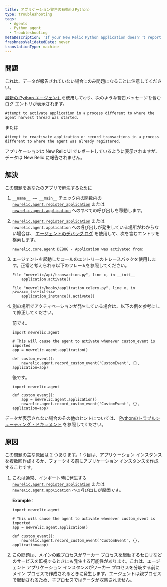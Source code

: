 ```yaml
---
title: アプリケーション警告の有効化(Python)
type: troubleshooting
tags:
  - Agents
  - Python agent
  - Troubleshooting
metaDescription: 'If your New Relic Python application doesn''t report data and you see an activation warning message, try these troubleshooting steps.'
freshnessValidatedDate: never
translationType: machine
---
```


## 問題

<Callout variant="important">
  これは、データが報告されていない場合にのみ問題になることに注意してください。
</Callout>

[最新の Python エージェント](/docs/release-notes/agent-release-notes/python-release-notes)を使用しており、次のような警告メッセージを含むログ エントリが表示されます。

```
Attempt to activate application in a process different to where the agent harvest thread was started.
```

または

```
Attempt to reactivate application or record transactions in a process different to where the agent was already registered.
```

アプリケーションは New Relic UI でレポートしているように表示されますが、データは New Relic に報告されません。

## 解決

この問題をあなたのアプリで解決するために

1. `__name__ == __main__` チェック内の関数内の [`newrelic.agent.register_application`](/docs/agents/python-agent/python-agent-api/register_application) または [`newrelic.agent.application`](/docs/agents/python-agent/python-agent-api/application) へのすべての呼び出しを移動します。

2. [`newrelic.agent.register_application`](/docs/agents/python-agent/python-agent-api/register_application) または `newrelic.agent.application` への呼び出しが発生している場所がわからない場合は、 [エージェントのデバッグ ログ](/docs/agents/python-agent/troubleshooting/python-agent-logging) を使用して、次を含むエントリを検索します。

   ```
   newrelic.core.agent DEBUG - Application was activated from:
   ```

3. エージェントを起動したコールのエントリーのトレースバックを使用します。正常と考えられる以下のフレームを参照してください。

   ```
   File "newrelic/api/transaction.py", line x, in __init__
       application.activate()
   ```

   ```
   File "newrelic/hooks/application_celery.py", line x, in process_initializer
       application_instance().activate()
   ```

4. 別の場所でアクティベーションが発生している場合は、以下の例を参考にして修正してください。

   前です。

   ```
   import newrelic.agent

   # This will cause the agent to activate whenever custom_event is imported
   app = newrelic.agent.application()

   def custom_event():
       newrelic.agent.record_custom_event('CustomEvent', {}, application=app)
   ```

   後です。

   ```
   import newrelic.agent

   def custom_event():
       app = newrelic.agent.application()
       newrelic.agent.record_custom_event('CustomEvent', {}, application=app)
   ```

データが表示されない場合のその他のヒントについては、 [Pythonのトラブルシューティング・ドキュメント](/docs/agents/python-agent/troubleshooting/no-data-appears-python) を参照してください。

## 原因

この問題の主な原因は 2 つあります。1 つ目は、アプリケーション インスタンスを複数回作成するか、フォークする前にアプリケーション インスタンスを作成することです。

1. これは通常、インポート時に発生する [`newrelic.agent.register_application`](/docs/agents/python-agent/python-agent-api/register_application) または [`newrelic.agent.application`](/docs/agents/python-agent/python-agent-api/application) への呼び出しが原因です。

   <DNT>**Example**</DNT>：

   ```
   import newrelic.agent

   # This will cause the agent to activate whenever custom_event is imported
   app = newrelic.agent.application()

   def custom_event():
       newrelic.agent.record_custom_event('CustomEvent', {}, application=app)
   ```

2. この問題は、メインの親プロセスがワーカー プロセスを起動するセロリなどのサービスを監視するときにも発生する可能性があります。これは、エージェント アプリケーション インスタンスがワーカー プロセスを分岐する前にメイン プロセスで作成されるときに発生します。エージェントは親プロセスで起動されるため、子プロセスではデータが収集されません。